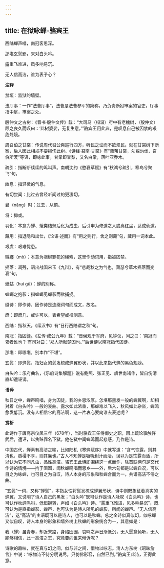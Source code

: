 ```yaml
---
---
---
```

title: 在狱咏蝉-骆宾王
---

西陆蝉声唱，南冠客思深。

那堪玄鬓影，来对白头吟。

露重飞难进，风多响易沉。

无人信高洁，谁为表予心？

**注释**

禁垣：监狱的墙壁。

法厅事：一作“法曹厅事”，法曹是法曹参军的简称，乃负责断狱审案的官吏，厅事指中庭，审案之处。

殷仲文之古树：《晋书·殷仲文传》载：“大司马（桓温）府中有老槐树，（殷仲文）顾之良久而叹曰：‘此树婆娑，无复生意。’”骆宾王用此典，是叹息自己被囚禁的艰危处境。

周召伯之甘棠：传说周代召公奭巡行四方，听民之讼而不欲烦民，就在甘棠树下断案，后人因此相戒不要损伤此树。《诗经·召南·甘棠》有“蔽芾甘棠，勿翦勿伐，召伯所茇”等语，即咏此事。甘棠即棠梨，又名白棠，落叶亚乔木。

疏引：指断断续续的鸣叫声。南朝沈约《愍衰草赋》有“秋鸿兮疏引，寒鸟兮聚飞”句。

幽息：指轻微的气息。

有切尝闻：比过去曾经听闻过的更凄切。

曩（nǎng）时：过去，从前。

将：抑或。

羽化：本意为蝉、蛾类结蛹后化为成虫，后引申为修道之人脱离红尘，达成仙道。

藏用：指退隐和出仕，《论语·述而》有“用之则行，舍之则藏”句，藏用一词本此。

艰虞：艰难忧患。

徽纆（mò）：本意为捆绑罪犯的绳索，这里作动词用，指被囚禁。

摇落：凋残，语出战国宋玉《九辩》，有“悲哉秋之为气也，萧瑟兮草木摇落而变衰”句。

蟪蛄（huì gū）：蝉的别称。

螳螂之抱影：指螳螂见蝉影而欲捕捉。

缀诗：即作诗，因作诗是连缀词句而成文，故名。

庶：即庶几，或许可以，表希望或推测意。

西陆：指秋天。《续汉书》有“日行西陆谓之秋”句。

南冠：指囚徒。《左传·成公九年》载：“晋侯观于军府，见钟仪，问之曰：‘南冠而絷者谁也？’有司对曰：‘郑人所献楚囚也。’”后世便以南冠指代囚徒。

那堪：即哪堪，别本作“不堪”。

玄鬓：即蝉鬓，指妇女的鬓发梳成蝉翼形状，并以此来指代蝉的黑色翅膀。

白头吟：乐府曲名，《乐府诗集解题》说有鲍照、张正见、虞世南诸作，皆自伤清直却遭诬谤。

**语译**

秋日之中，蝉声鸣唱，身为囚徒，我的乡思浓厚。怎堪那黑发一般的蝉翼啊，却相对着《白头吟》一般的哀曲。露水如此浓重，那蝉难以飞入，秋风如此杂沓，蝉鸣愈发低沉。没有人相信它的高洁啊，这一片衷心要向谁去表述呢？

**赏析**

此诗作于唐高宗仪凤三年（678年），当时骆宾王任侍御史之职，因上疏论事触忤武后，遭诬，以贪赃罪名下狱。他在狱中闻蝉鸣而起悲感，乃作是诗。

中国古代，蝉素有高洁之喻，比如陆机《寒蝉赋序》中就写道：“含气饮露，则其清也，黍稷不享，则其廉也。”古人不知蝉是吸吮树汁而活，误以为是饮露而活，所以认为它不同凡虫，品性高洁。骆宾王此诗即围绕这一点而作，除首联两句是交代作诗的情境——拘于囹圄，闻秋蝉鸣唱而思乡——外，后六句都是以蝉自况，可以目之为咏蝉，也可目之为自叹，诗人本身的形象和秋蝉合而为一，共谱高洁不俗之曲。

“玄鬓”一词，又称“蝉鬓”，本指女性将鬓发梳成蝉翼形状，诗中则既象征着真实的蝉翼，又说明了诗人自己的黑发；“白头吟”既可认作是诗人咏叹《白头吟》诗，也可认作秋蝉鸣叫，低廻婉转，声如《白头吟》诗。“露重飞难进，风多响易沉”，既可认为是直指蝉影、蝉声，也可认为是诗人所见的蝉影，所闻的蝉声。“无人信高洁”，这“高洁”的主语既可以是诗人，也可以是秋蝉。总之全诗似真似幻，似咏蝉又似自叹，诗人本身的形象和墙外树上秋蝉的形象统合为一，其意如是：

我（蝉）虽青春，却近末路，身陷囹圄，哀鸣之声日渐低沉，无人愿意倾听，无人能够相信，此一高洁之志，究竟要向谁来倾诉呢？

诗歌的趣味，就在真与幻之间，似与非之间，借物以咏志。清人方东树《昭昧詹言》中说：“咏物诗不待分明说尽，只仿佛形容，自然已到。”骆宾王此诗，正得此意。